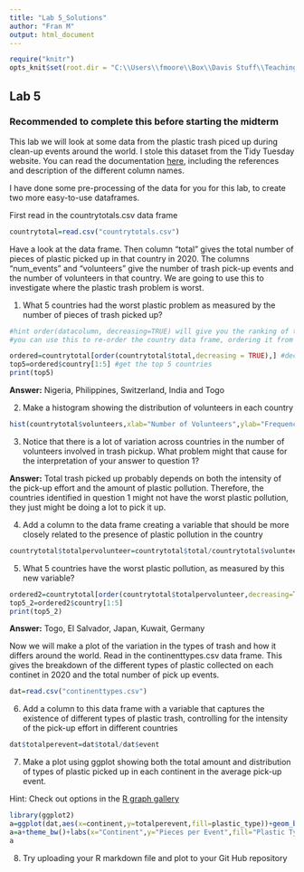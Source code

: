 ---
title: "Lab 5_Solutions"
author: "Fran M"
output: html_document
---

```{r setup, include=FALSE, echo=FALSE}
require("knitr")
opts_knit$set(root.dir = "C:\\Users\\fmoore\\Box\\Davis Stuff\\Teaching\\ESP 106\\2020\\Lab 5 Materials\\")
```

## Lab 5

### Recommended to complete this before starting the midterm

This lab we will look at some data from the plastic trash piced up during clean-up events around the world. I stole this dataset from the Tidy Tuesday website. You can read the documentation [here](https://github.com/rfordatascience/tidytuesday/blob/master/data/2021/2021-01-26/readme.md), including the references and description of the different column names.

I have done some pre-processing of the data for you for this lab, to create two more easy-to-use dataframes.

First read in the countrytotals.csv data frame
```{r echo=FALSE}

countrytotal=read.csv("countrytotals.csv")

```

Have a look at the data frame. Then column "total" gives the total number of pieces of plastic picked up in that country in 2020. The columns "num_events" and "volunteers" give the number of trash pick-up events and the number of volunteers in that country. We are going to use this to investigate where the plastic trash problem is worst.

1. What 5 countries had the worst plastic problem as measured by the number of pieces of trash picked up?

```{r echo=FALSE}

#hint order(datacolumn, decreasing=TRUE) will give you the ranking of the countries by the values in the data column
#you can use this to re-order the country data frame, ordering it from the country with the most trash picked up to the least

ordered=countrytotal[order(countrytotal$total,decreasing = TRUE),] #decreasing order by number of plastic trash picked up
top5=ordered$country[1:5] #get the top 5 countries
print(top5)

```

**Answer:** Nigeria, Philippines, Switzerland, India and Togo

2. Make a histogram showing the distribution of volunteers in each country

```{r echo=FALSE}

hist(countrytotal$volunteers,xlab="Number of Volunteers",ylab="Frequency",main="Distribution of Numnber of Volunteers")

```

3. Notice that there is a lot of variation across countries in the number of volunteers involved in trash pickup. What problem might that cause for the interpretation of your answer to question 1?

**Answer:** Total trash picked up probably depends on both the intensity of the pick-up effort and the amount of plastic pollution. Therefore, the countries identified in question 1 might not have the worst plastic pollution, they just might be doing a lot to pick it up.

4. Add a column to the data frame creating a variable that should be more closely related to the presence of plastic pollution in the country

```{r echo=FALSE}

countrytotal$totalpervolunteer=countrytotal$total/countrytotal$volunteers

```

5. What 5 countries have the worst plastic pollution, as measured by this new variable?

```{r echo=FALSE}

ordered2=countrytotal[order(countrytotal$totalpervolunteer,decreasing=TRUE),]
top5_2=ordered2$country[1:5]
print(top5_2)

```

**Answer:** Togo, El Salvador, Japan, Kuwait, Germany

Now we will make a plot of the variation in the types of trash and how it differs around the world. Read in the continenttypes.csv data frame. This gives the breakdown of the different types of plastic collected on each continet in 2020 and the total number of pick up events.

```{r echo=FALSE}

dat=read.csv("continenttypes.csv")

```

6. Add a column to this data frame with a variable that captures the existence of different types of plastic trash, controlling for the intensity of the pick-up effort in different countries

```{r echo=FALSE}

dat$totalperevent=dat$total/dat$event

```

7. Make a plot using ggplot showing both the total amount and distribution of types of plastic picked up in each continent in the average pick-up event.

Hint: Check out options in the [R graph gallery](https://www.r-graph-gallery.com)

```{r echo=FALSE}
library(ggplot2)
a=ggplot(dat,aes(x=continent,y=totalperevent,fill=plastic_type))+geom_bar(position="stack",stat="identity")
a=a+theme_bw()+labs(x="Continent",y="Pieces per Event",fill="Plastic Type")
a

```

8. Try uploading your R markdown file and plot to your Git Hub repository